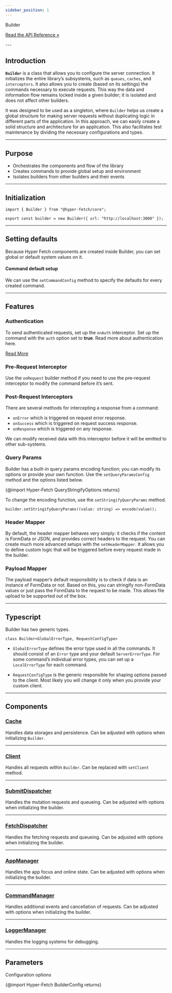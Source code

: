 ```yaml
---
sidebar_position: 1
---
```


<div class="api-link">
  <div class="api-link-title">Builder</div>
  <div class="api-link-sub-title">

[Read the API Reference »](/api/Hyper-Fetch/Class/Builder.mdx)

  </div>
</div>
---

## Introduction

**`Builder`** is a class that allows you to configure the server connection. It initializes the entire library’s
subsystems, such as `queues`, `caches`, and `interceptors`. It also allows you to create (based on its settings) the
commands necessary to execute requests. This way the data and information flow remains locked inside a given builder; it
is isolated and does not affect other builders.

It was designed to be used as a singleton, where `Builder` helps us create a global structure for making server requests
without duplicating logic in different parts of the application. In this approach, we can easily create a solid
structure and architecture for an application. This also facilitates test maintenance by dividing the necessary
configurations and types.

---

## Purpose

- Orchestrates the components and flow of the library
- Creates commands to provide global setup and environment
- Isolates builders from other builders and their events

---

## Initialization

```tsx
import { Builder } from "@hyper-fetch/core";

export const builder = new Builder({ url: "http://localhost:3000" });
```

---

## Setting defaults

Because Hyper Fetch components are created inside Builder, you can set global or default system values on it.

#### Command default setup

We can use the `setCommandConfig` method to specify the defaults for every created command.

---

## Features

### Authentication

To send authenticated requests, set up the `onAuth` interceptor. Set up the command with the `auth` option set to
**true**. Read more about authentication here.

[Read More](/guides/01-Basic/Authentication.mdx)

### Pre-Request Interceptor

Use the `onRequest` builder method if you need to use the pre-request interceptor to modify the command before it’s
sent.

### Post-Request Interceptors

There are several methods for intercepting a response from a command:

- `onError` which is triggered on request error response.
- `onSuccess` which is triggered on request success response.
- `onResponse` which is triggered on any response.

We can modify received data with this interceptor before it will be emitted to other sub-systems.

### Query Params

Builder has a built-in query params encoding function; you can modify its options or provide your own function. Use the
`setQueryParamsConfig` method and the options listed below.

{@import Hyper-Fetch QueryStringifyOptions returns}

To change the encoding function, use the `setStringifyQueryParams` method.

```tsx
builder.setStringifyQueryParams((value: string) => encode(value));
```

### Header Mapper

By default, the header mapper behaves very simply: it checks if the content is FormData or JSON, and provides correct
headers to the request. You can create much more advanced setups with the `setHeaderMapper`. It allows you to define
custom logic that will be triggered before every request made in the builder.

### Payload Mapper

The payload mapper’s default responsibility is to check if data is an instance of FormData or not. Based on this, you
can stringify non-FormData values or just pass the FormData to the request to be made. This allows file upload to be
supported out of the box.

---

## Typescript

Builder has two generic types.

```tsx
class Builder<GlobalErrorType, RequestConfigType>
```

- `GlobalErrorType` defines the error type used in all the commands. It should consist of an `Error` type and your
  default `ServerErrorType`. For some command’s individual error types, you can set up a `LocalErrorType` for each
  command.

- `RequestConfigType` is the generic responsible for shaping options passed to the client. Most likely you will change
  it only when you provide your custom client.

---

## Components

### [Cache](/api/Hyper-Fetch/Class/Cache.mdx)

Handles data storages and persistence. Can be adjusted with options when initializing `Builder`.

---

### [Client](/api/Hyper-Fetch/Function/fetchClient.mdx)

Handles all requests within `Builder`. Can be replaced with `setClient` method.

---

### [SubmitDispatcher](/api/Hyper-Fetch/Class/Dispatcher.mdx)

Handles the mutation requests and queueing. Can be adjusted with options when initializing the builder.

---

### [FetchDispatcher](/api/Hyper-Fetch/Class/Dispatcher.mdx)

Handles the fetching requests and queueing. Can be adjusted with options when initializing the builder.

---

### [AppManager](/api/Hyper-Fetch/Class/AppManager.mdx)

Handles the app focus and online state. Can be adjusted with options when initializing the builder.

---

### [CommandManager](/api/Hyper-Fetch/Class/CommandManager.mdx)

Handles additional events and cancellation of requests. Can be adjusted with options when initializing the builder.

---

### [LoggerManager](/api/Hyper-Fetch/Class/LoggerManager.mdx)

Handles the logging systems for debugging.

---

## Parameters

Configuration options

{@import Hyper-Fetch BuilderConfig returns}

<!-- ## Authentication

1. Adding the headers to the request during authentication

```tsx
export const builder = new Builder({ url }).onAuth((command) => {
  const state = store.getState();
  const authToken = state.auth.token;

  // Before each command with setting "auth: true" add the Bearer token
  return command.setHeaders({
    ...command.headers,
    Authorization: `Bearer ${authToken}`,
  });
});

export const getUsers = builder.createCommand<{ name: string; email: string }>()({
  method: "GET",
  endpoint: "/users",
  auth: true, // Important!
});
```

2. Refreshing the token

```tsx
export const builder = new Builder({ url }).onError(async (res, command) => {
  const status = res[2];
  const refreshToken = localStorage.getItem(REFRESH_TOKEN_STORAGE_FIELD);

  // Check if command has the used value - this will ensure you will not go into infinite loop
  if (!command.used && refreshToken && status === 401) {
    // Prepare the refresh token command
    const postRefreshToken = builder.createCommand<LoginResponse, LoginData>()({
      endpoint: "/refresh-token",
      method: "POST",
    });

    // Call the command to receive new tokens
    const [data] = await postRefreshToken.setData({ refreshToken }).exec();

    if (data) {
      // Safe the new tokens
      localStorage.setItem(TOKEN_STORAGE_FIELD, data.token);
      localStorage.setItem(REFRESH_TOKEN_STORAGE_FIELD, data.refreshToken);
      // Repeat the request
      return command.setUsed(true).send();
    }
  }
  // Return the initial response is something goes wrong
  return res;
});
``` -->

<!--

- connection graph with command and other systems

-->

<!--
## TODOS and examples

- TODO - subsection for Builder -> providing own client (other than XHR) + options
- TODO - subsection for Builder -> providing own cache.
- TODO - subsection for Builder -> section for providing own Manager implementation.
- TODO - subsection for Builder -> section for providing own queues implementation. -->
